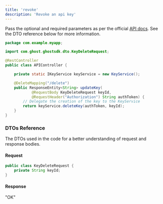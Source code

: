 ```yaml
---
title: 'revoke'
description: 'Revoke an api key'
---
```


Pass the optional and required parameters as per the official [API docs](https://ghost.com/docs/api-reference/apis/list-keys). See the DTO reference below for more information.

```java
package com.example.myapp;

import com.ghost.ghostsdk.dto.KeyDeleteRequest;

@RestController
public class APIController {

    private static IKeyService keyService = new KeyService();

    @DeleteMapping("/delete")
    public ResponseEntity<String> updateKey(
            @RequestBody KeyDeleteRequest keyId,
            @RequestHeader("Authorization") String authToken) {
        // Delegate the creation of the key to the KeyService
        return keyService.deleteKey(authToken, keyId);
    }
}

```

### DTOs Reference

The DTOs used in the code for a better understanding of request and response bodies.

#### Request

```java
public class KeyDeleteRequest {
    private String keyId;
}
```

#### Response

"OK"
